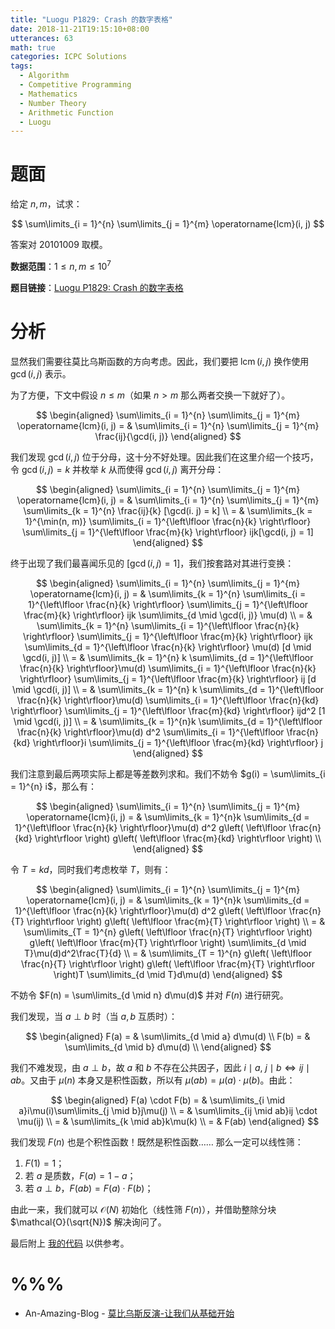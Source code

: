 ```yaml
---
title: "Luogu P1829: Crash 的数字表格"
date: 2018-11-21T19:15:10+08:00
utterances: 63
math: true
categories: ICPC Solutions
tags:
  - Algorithm
  - Competitive Programming
  - Mathematics
  - Number Theory
  - Arithmetic Function
  - Luogu
---
```


# 题面

给定 $n, m$，试求：

$$
\sum\limits_{i = 1}^{n} \sum\limits_{j = 1}^{m} \operatorname{lcm}(i, j)
$$

答案对 $20101009$ 取模。

**数据范围**：$1 \le n,m \le 10^7$

**题目链接**：[Luogu P1829: Crash 的数字表格](https://www.luogu.com.cn/problemnew/show/P1829)

# 分析

显然我们需要往莫比乌斯函数的方向考虑。因此，我们要把 $\operatorname{lcm}(i, j)$ 换作使用 $\gcd(i, j)$ 表示。

为了方便，下文中假设 $n \le m$（如果 $n > m$ 那么两者交换一下就好了）。

$$
\begin{aligned}
\sum\limits_{i = 1}^{n} \sum\limits_{j = 1}^{m} \operatorname{lcm}(i, j) = & \sum\limits_{i = 1}^{n} \sum\limits_{j = 1}^{m} \frac{ij}{\gcd(i, j)}
\end{aligned}
$$

我们发现 $\gcd(i, j)$ 位于分母，这十分不好处理。因此我们在这里介绍一个技巧，令 $\gcd(i, j) = k$ 并枚举 $k$ 从而使得 $\gcd(i, j)$ 离开分母：

$$
\begin{aligned}
\sum\limits_{i = 1}^{n} \sum\limits_{j = 1}^{m} \operatorname{lcm}(i, j) = & \sum\limits_{i = 1}^{n} \sum\limits_{j = 1}^{m} \sum\limits_{k = 1}^{n} \frac{ij}{k} [\gcd(i. j) = k] \\
= & \sum\limits_{k = 1}^{\min(n, m)} \sum\limits_{i = 1}^{\left\lfloor \frac{n}{k} \right\rfloor} \sum\limits_{j = 1}^{\left\lfloor \frac{m}{k} \right\rfloor} ijk[\gcd(i, j) = 1]
\end{aligned}
$$

终于出现了我们最喜闻乐见的 $[\gcd(i, j) = 1]$，我们按套路对其进行变换：

$$
\begin{aligned}
\sum\limits_{i = 1}^{n} \sum\limits_{j = 1}^{m} \operatorname{lcm}(i, j) = & \sum\limits_{k = 1}^{n} \sum\limits_{i = 1}^{\left\lfloor \frac{n}{k} \right\rfloor} \sum\limits_{j = 1}^{\left\lfloor \frac{m}{k} \right\rfloor} ijk \sum\limits_{d \mid \gcd(i, j)} \mu(d) \\
= & \sum\limits_{k = 1}^{n} \sum\limits_{i = 1}^{\left\lfloor \frac{n}{k} \right\rfloor} \sum\limits_{j = 1}^{\left\lfloor \frac{m}{k} \right\rfloor} ijk \sum\limits_{d = 1}^{\left\lfloor \frac{n}{k} \right\rfloor} \mu(d) [d  \mid  \gcd(i, j)] \\
= & \sum\limits_{k = 1}^{n} k \sum\limits_{d = 1}^{\left\lfloor \frac{n}{k} \right\rfloor}\mu(d) \sum\limits_{i = 1}^{\left\lfloor \frac{n}{k} \right\rfloor} \sum\limits_{j = 1}^{\left\lfloor \frac{m}{k} \right\rfloor} ij [d  \mid  \gcd(i, j)] \\
= & \sum\limits_{k = 1}^{n} k \sum\limits_{d = 1}^{\left\lfloor \frac{n}{k} \right\rfloor}\mu(d) \sum\limits_{i = 1}^{\left\lfloor \frac{n}{kd} \right\rfloor} \sum\limits_{j = 1}^{\left\lfloor \frac{m}{kd} \right\rfloor} ijd^2 [1  \mid  \gcd(i, j)] \\
= & \sum\limits_{k = 1}^{n}k \sum\limits_{d = 1}^{\left\lfloor \frac{n}{k} \right\rfloor}\mu(d) d^2 \sum\limits_{i = 1}^{\left\lfloor \frac{n}{kd} \right\rfloor}i \sum\limits_{j = 1}^{\left\lfloor \frac{m}{kd} \right\rfloor} j
\end{aligned}
$$

我们注意到最后两项实际上都是等差数列求和。我们不妨令 $g(i) = \sum\limits_{i = 1}^{n} i$，那么有：

$$
\begin{aligned}
\sum\limits_{i = 1}^{n} \sum\limits_{j = 1}^{m} \operatorname{lcm}(i, j) = & \sum\limits_{k = 1}^{n}k \sum\limits_{d = 1}^{\left\lfloor \frac{n}{k} \right\rfloor}\mu(d) d^2 g\left( \left\lfloor \frac{n}{kd} \right\rfloor \right) g\left( \left\lfloor \frac{m}{kd} \right\rfloor \right) \\
\end{aligned}
$$

令 $T = kd$，同时我们考虑枚举 $T$，则有：

$$
\begin{aligned}
\sum\limits_{i = 1}^{n} \sum\limits_{j = 1}^{m} \operatorname{lcm}(i, j) = & \sum\limits_{k = 1}^{n}k \sum\limits_{d = 1}^{\left\lfloor \frac{n}{k} \right\rfloor}\mu(d) d^2 g\left( \left\lfloor \frac{n}{T} \right\rfloor \right) g\left( \left\lfloor \frac{m}{T} \right\rfloor \right) \\
= & \sum\limits_{T = 1}^{n} g\left( \left\lfloor \frac{n}{T} \right\rfloor \right) g\left( \left\lfloor \frac{m}{T} \right\rfloor \right) \sum\limits_{d \mid T}\mu(d)d^2\frac{T}{d} \\
= & \sum\limits_{T = 1}^{n} g\left( \left\lfloor \frac{n}{T} \right\rfloor \right) g\left( \left\lfloor \frac{m}{T} \right\rfloor \right)T \sum\limits_{d \mid T}d\mu(d)
\end{aligned}
$$

不妨令 $F(n) = \sum\limits_{d \mid n} d\mu(d)$ 并对 $F(n)$ 进行研究。

我们发现，当 $a \perp b$ 时（当 $a, b$ 互质时）：

$$
\begin{aligned}
F(a) = & \sum\limits_{d \mid a} d\mu(d) \\
F(b) = & \sum\limits_{d \mid b} d\mu(d) \\
\end{aligned}
$$

我们不难发现，由 $a \perp b$，故 $a$ 和 $b$ 不存在公共因子，因此 $i  \mid  a, \ j  \mid  b \Leftrightarrow ij \mid ab$。又由于 $\mu(n)$ 本身又是积性函数，所以有 $\mu(ab) = \mu(a) \cdot \mu(b)$。由此：

$$
\begin{aligned}
F(a) \cdot F(b) = & \sum\limits_{i \mid a}i\mu(i)\sum\limits_{j \mid b}j\mu(j) \\
= & \sum\limits_{ij \mid ab}ij \cdot \mu(ij) \\
= & \sum\limits_{k \mid ab}k\mu(k) \\
= & F(ab)
\end{aligned}
$$

我们发现 $F(n)$ 也是个积性函数！既然是积性函数…… 那么一定可以线性筛：

1. $F(1) = 1$；
2. 若 $a$ 是质数，$F(a) = 1 - a$；
3. 若 $a \perp b$，$F(ab) = F(a) \cdot F(b)$；

由此一来，我们就可以 $\mathcal{O}(N)$ 初始化（线性筛 $F(n)$），并借助整除分块 $\mathcal{O}(\sqrt{N})$ 解决询问了。

最后附上 [我的代码](https://github.com/codgician/Competitive-Programming/blob/master/Luogu/P1829/mobius_inversion.cpp) 以供参考。

# %%%

- An-Amazing-Blog - [莫比乌斯反演-让我们从基础开始](https://www.luogu.com.cn/blog/An-Amazing-Blog/mu-bi-wu-si-fan-yan-ji-ge-ji-miao-di-dong-xi)
